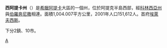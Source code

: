 {{Infobox Pref GR
|name = 西阿提卡
|name_local = {{Lang|el|Νομός Δυτικής Αττικής}}
|flag_periph = Bandera d'Àtica.svg
|image_map = Nomarchia Dytikis Attikis.png
|periph = [[阿提卡|阿提卡]] 
|capital = [[埃萊夫西斯|埃萊夫西斯]]
|population = 151612
|population_as_of = 2001年
|pop_rank = 19
|pop_dens = 151
|popdens_rank = 6
|area = 1004.007
|area_rank = 48
|postal_code = 1xx xx
|area_code = 210, 229x0
|licence = ΥΡ
|provinces = 2
|municip = 10
|commun = 2
|ISO = GR-A3
|website = [http://www.nada.gr www.nada.gr]
|munic_map = Dytiki attiki municipalities numbered.svg
}}

'''西阿提卡州'''（{{lang-el|Νομός Δυτικής Αττικής}}）是[[希臘|希臘]][[阿提卡|阿提卡]]大區的一個州，位於阿提克半島西部，經[[科林西亞州|科林西亞州]]與[[伯羅奔尼撒|伯羅奔尼撒]]相連。面積1,004.007平方公里，2001年人口151,612人。首府[[埃萊夫西斯|埃萊夫西斯]]。

下分2鎮、10市。

[[Category:希臘州份|Α]]